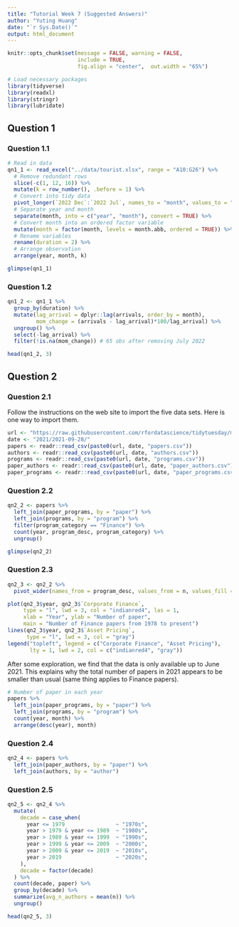 ```yaml
---
title: "Tutorial Week 7 (Suggested Answers)"
author: "Yuting Huang"
date: "`r Sys.Date()`"
output: html_document
---
```



```r
knitr::opts_chunk$set(message = FALSE, warning = FALSE, 
                      include = TRUE,
                      fig.align = "center",  out.width = "65%")
```

```r
# Load necessary packages
library(tidyverse)
library(readxl)
library(stringr)
library(lubridate)
```

## Question 1
### Question 1.1

```r
# Read in data
qn1_1 <- read_excel("../data/tourist.xlsx", range = "A10:G26") %>%
  # Remove redundant rows
  slice(-c(1, 12, 16)) %>%
  mutate(k = row_number(), .before = 1) %>%
  # Convert into tidy data
  pivot_longer(`2022 Dec`:`2022 Jul`, names_to = "month", values_to = "arrivals") %>%
  # Separate year and month
  separate(month, into = c("year", "month"), convert = TRUE) %>%
  # Convert month into an ordered factor variable
  mutate(month = factor(month, levels = month.abb, ordered = TRUE)) %>%
  # Rename variables
  rename(duration = 2) %>%
  # Arrange observation 
  arrange(year, month, k)
```

```r
glimpse(qn1_1)
```

### Question 1.2

```r
qn1_2 <- qn1_1 %>%
  group_by(duration) %>%
  mutate(lag_arrival = dplyr::lag(arrivals, order_by = month),
         mom_change = (arrivals - lag_arrival)*100/lag_arrival) %>%
  ungroup() %>%
  select(-lag_arrival) %>%
  filter(!is.na(mom_change)) # 65 obs after removing July 2022
```

```r
head(qn1_2, 3)
```

## Question 2
### Question 2.1

Follow the instructions on the web site to import the five data sets. Here is one way to import them.

```r
url <- "https://raw.githubusercontent.com/rfordatascience/tidytuesday/master/data/"
date <- "2021/2021-09-28/"
papers <- readr::read_csv(paste0(url, date, "papers.csv"))
authors <- readr::read_csv(paste0(url, date, "authors.csv"))
programs <- readr::read_csv(paste0(url, date, "programs.csv"))
paper_authors <- readr::read_csv(paste0(url, date, "paper_authors.csv"))
paper_programs <- readr::read_csv(paste0(url, date, "paper_programs.csv"))
```

### Question 2.2

```r
qn2_2 <- papers %>% 
  left_join(paper_programs, by = "paper") %>%
  left_join(programs, by = "program") %>%
  filter(program_category == "Finance") %>%
  count(year, program_desc, program_category) %>%
  ungroup()
```

```r
glimpse(qn2_2)
```

### Question 2.3

```r
qn2_3 <- qn2_2 %>% 
  pivot_wider(names_from = program_desc, values_from = n, values_fill = 0)

plot(qn2_3$year, qn2_3$`Corporate Finance`, 
     type = "l", lwd = 3, col = "indianred4", las = 1,
     xlab = "Year", ylab = "Number of paper", 
     main = "Number of Finance papers from 1978 to present")
lines(qn2_3$year, qn2_3$`Asset Pricing`, 
      type = "l", lwd = 3, col = "gray")
legend("topleft", legend = c("Corporate Finance", "Asset Pricing"),
       lty = 1, lwd = 2, col = c("indianred4", "gray"))
```

After some exploration, we find that the data is only available up to June 2021. This explains why the total number of papers in 2021 appears to be smaller than usual (same thing applies to Finance papers).

```r
# Number of paper in each year
papers %>% 
  left_join(paper_programs, by = "paper") %>%
  left_join(programs, by = "program") %>%
  count(year, month) %>%
  arrange(desc(year), month)
```



### Question 2.4

```r
qn2_4 <- papers %>%
  left_join(paper_authors, by = "paper") %>%
  left_join(authors, by = "author")
```

### Question 2.5

```r
qn2_5 <- qn2_4 %>%
  mutate(
    decade = case_when(
      year <= 1979                ~ "1970s",
      year > 1979 & year <= 1989  ~ "1980s",
      year > 1989 & year <= 1999  ~ "1990s",
      year > 1999 & year <= 2009  ~ "2000s",
      year > 2009 & year <= 2019  ~ "2010s",
      year > 2019                 ~ "2020s",
    ),
    decade = factor(decade)
  ) %>%
  count(decade, paper) %>%
  group_by(decade) %>% 
  summarize(avg_n_authors = mean(n)) %>% 
  ungroup()
```

```r
head(qn2_5, 3)
```